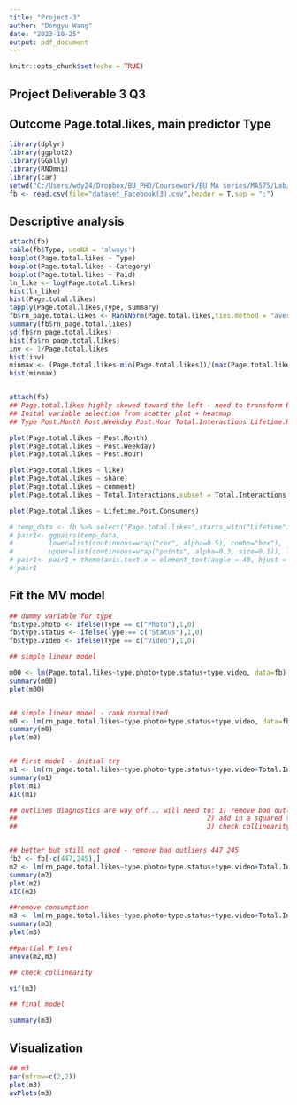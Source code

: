 ---
title: "Project-3"
author: "Dongyu Wang"
date: "2023-10-25"
output: pdf_document
---

```{r setup, include=FALSE}
knitr::opts_chunk$set(echo = TRUE)
```

## Project Deliverable 3 Q3
## Outcome Page.total.likes, main predictor Type 

```{r Dataset}
library(dplyr)
library(ggplot2)
library(GGally)
library(RNOmni)
library(car)
setwd("C:/Users/wdy24/Dropbox/BU_PHD/Coursework/BU MA series/MA575/Lab/Project/Code_dataset")
fb <- read.csv(file="dataset_Facebook(3).csv",header = T,sep = ";")
```

## Descriptive analysis 

```{r Desc}
attach(fb)
table(fb$Type, useNA = 'always')
boxplot(Page.total.likes ~ Type)
boxplot(Page.total.likes ~ Category)
boxplot(Page.total.likes ~ Paid)
ln_like <- log(Page.total.likes)
hist(ln_like)
hist(Page.total.likes)
tapply(Page.total.likes,Type, summary)
fb$rn_page.total.likes <- RankNorm(Page.total.likes,ties.method = "average")
summary(fb$rn_page.total.likes)
sd(fb$rn_page.total.likes)
hist(fb$rn_page.total.likes)
inv <- 1/Page.total.likes
hist(inv)
minmax <- (Page.total.likes-min(Page.total.likes))/(max(Page.total.likes)-min(Page.total.likes))
hist(minmax)


attach(fb)
## Page.total.likes highly skewed toward the left - need to transform but first proceed with the MV model and see diagnostics 
## Inital variable selection from scatter plot + heatmap 
## Type Post.Month Post.Weekday Post.Hour Total.Interactions Lifetime.Post.Consumers

plot(Page.total.likes ~ Post.Month)
plot(Page.total.likes ~ Post.Weekday)
plot(Page.total.likes ~ Post.Hour)

plot(Page.total.likes ~ like)
plot(Page.total.likes ~ share)
plot(Page.total.likes ~ comment)
plot(Page.total.likes ~ Total.Interactions,subset = Total.Interactions < 6000)

plot(Page.total.likes ~ Lifetime.Post.Consumers)

# temp_data <- fb %>% select("Page.total.likes",starts_with("Lifetime"))
# pair1<- ggpairs(temp_data,
#         lower=list(continuous=wrap("cor", alpha=0.5), combo="box"),
#         upper=list(continuous=wrap("points", alpha=0.3, size=0.1)), labeller = label_wrap_gen(5, multi_line = TRUE)) 
# pair1<- pair1 + theme(axis.text.x = element_text(angle = 40, hjust = 1, size = 7), axis.text.y = element_text(vjust = 1, size = 7))
# pair1


```

## Fit the MV model

```{r MV models}
## dummy variable for type
fb$type.photo <- ifelse(Type == c("Photo"),1,0)
fb$type.status <- ifelse(Type == c("Status"),1,0)
fb$type.video <- ifelse(Type == c("Video"),1,0)

## simple linear model 

m00 <- lm(Page.total.likes~type.photo+type.status+type.video, data=fb)
summary(m00)
plot(m00)


## simple linear model - rank normalized 
m0 <- lm(rn_page.total.likes~type.photo+type.status+type.video, data=fb)
summary(m0)
plot(m0)


## first model - initial try
m1 <- lm(rn_page.total.likes~type.photo+type.status+type.video+Total.Interactions+Lifetime.Post.Consumers+Lifetime.Post.Consumptions, data=fb)
summary(m1)
plot(m1)
AIC(m1)

## outlines diagnostics are way off... will need to: 1) remove bad outliers  
##                                                2) add in a squared term 
##                                                3) check collinearity 


## better but still not good - remove bad outliers 447 245
fb2 <- fb[-c(447,245),]
m2 <- lm(rn_page.total.likes~type.photo+type.status+type.video+Total.Interactions+Lifetime.Post.Consumers+Lifetime.Post.Consumptions, data=fb2)
summary(m2)
plot(m2)
AIC(m2)

##remove consumption
m3 <- lm(rn_page.total.likes~type.photo+type.status+type.video+Total.Interactions+Lifetime.Post.Consumers, data=fb2)
summary(m3)
plot(m3)

##partial F test
anova(m2,m3)

## check collinearity

vif(m3)

## final model 

summary(m3)

```

## Visualization

```{r plots}
## m3
par(mfrow=c(2,2))
plot(m3)
avPlots(m3)

```